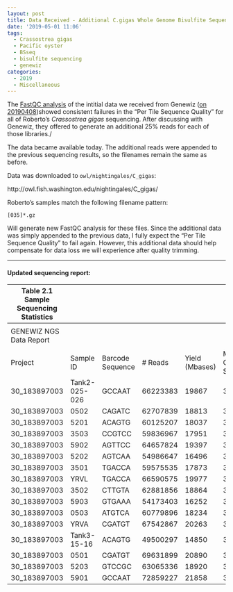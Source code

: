 ```yaml
---
layout: post
title: Data Received - Additional C.gigas Whole Genome Bisulfite Sequencing Data from Genewiz
date: '2019-05-01 11:06'
tags:
  - Crassostrea gigas
  - Pacific oyster
  - BSseq
  - bisulfite sequencing
  - genewiz
categories:
  - 2019
  - Miscellaneous
---
```

The [FastQC analysis](https://robertslab.github.io/sams-notebook/posts/2019/2019-04-15-FastQC-WGBS-Sequencing-Data-from-Genewiz-Received-20190408.html) of the intitial data we received from Genewiz ([on 20190408](https://robertslab.github.io/sams-notebook/2019/04/08/Data-Management-Whole-Genome-Bisulfite-Sequencing-Data-from-Genewiz-Received/))showed consistent failures in the "Per Tile Sequence Quality" for all of Roberto's _Crassostrea gigas_ sequencing. After discussing with Genewiz, they offered to generate an additional 25% reads for each of those libraries./

The data became available today. The additional reads were appended to the previous sequencing results, so the filenames remain the same as before.

Data was downloaded to `owl/nightingales/C_gigas`:

http://owl.fish.washington.edu/nightingales/C_gigas/

Roberto's samples match the following filename pattern:

`[035]*.gz`


Will generate new FastQC analysis for these files. Since the additional data was simply appended to the previous data, I fully expect the "Per Tile Sequence Quality" to fail again. However, this additional data should help compensate for data loss we will experience after quality trimming.

---

#### Updated sequencing report:

| Table 2.1 Sample Sequencing Statistics |               |                  |          |                |                    |               |
|----------------------------------------|---------------|------------------|----------|----------------|--------------------|---------------|
|                                        |               |                  |          |                |                    |               |
| GENEWIZ NGS Data Report                |               |                  |          |                |                    |               |
|                                        |               |                  |          |                |                    |               |
| Project                                | Sample ID     | Barcode Sequence | # Reads  | Yield (Mbases) | Mean Quality Score | % Bases >= 30 |
| 30_183897003                           | Tank2-025-026 | GCCAAT           | 66223383 | 19867          | 37.04              | 87.98         |
| 30_183897003                           | 0502          | CAGATC           | 62707839 | 18813          | 35.43              | 82.96         |
| 30_183897003                           | 5201          | ACAGTG           | 60125207 | 18037          | 35.67              | 83.78         |
| 30_183897003                           | 3503          | CCGTCC           | 59836967 | 17951          | 35                 | 81.35         |
| 30_183897003                           | 5902          | AGTTCC           | 64657824 | 19397          | 35.43              | 83.09         |
| 30_183897003                           | 5202          | AGTCAA           | 54986647 | 16496          | 35.45              | 83.07         |
| 30_183897003                           | 3501          | TGACCA           | 59575535 | 17873          | 35.57              | 83.51         |
| 30_183897003                           | YRVL          | TGACCA           | 66590575 | 19977          | 37.05              | 87.99         |
| 30_183897003                           | 3502          | CTTGTA           | 62881856 | 18864          | 35.51              | 83.18         |
| 30_183897003                           | 5903          | GTGAAA           | 54173403 | 16252          | 37.06              | 88.07         |
| 30_183897003                           | 0503          | ATGTCA           | 60779896 | 18234          | 35.24              | 82.18         |
| 30_183897003                           | YRVA          | CGATGT           | 67542867 | 20263          | 37.1               | 88.14         |
| 30_183897003                           | Tank3-15-16   | ACAGTG           | 49500297 | 14850          | 36.96              | 87.73         |
| 30_183897003                           | 0501          | CGATGT           | 69631899 | 20890          | 35.42              | 83.2          |
| 30_183897003                           | 5203          | GTCCGC           | 63065336 | 18920          | 35.12              | 81.9          |
| 30_183897003                           | 5901          | GCCAAT           | 72859227 | 21858          | 35.42              | 82.92         |
